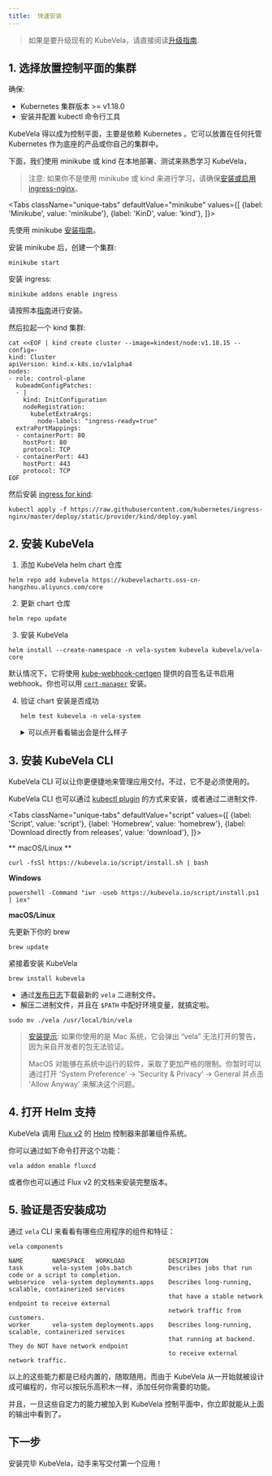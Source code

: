 ```yaml
---
title:  快速安装
---
```



> 如果是要升级现有的 KubeVela，请直接阅读[升级指南](../platform-engineers/advanced-install/#upgrade).

## 1. 选择放置控制平面的集群

确保:
- Kubernetes 集群版本 >= v1.18.0
- 安装并配置 kubectl 命令行工具

KubeVela 得以成为控制平面，主要是依赖 Kubernetes 。它可以放置在任何托管 Kubernetes 作为底座的产品或你自己的集群中。

下面，我们使用 minikube 或 kind 在本地部署、测试来熟悉学习 KubeVela，

> 注意: 如果你不是使用 minikube 或 kind 来进行学习，请确保[安装或启用 ingress-nginx](https://kubernetes.github.io/ingress-nginx/deploy/)。

<Tabs
className="unique-tabs"
defaultValue="minikube"
values={[
{label: 'Minikube', value: 'minikube'},
{label: 'KinD', value: 'kind'},
]}>
<TabItem value="minikube">

先使用 minikube [安装指南](https://minikube.sigs.k8s.io/docs/start/)。

安装 minikube 后，创建一个集群:

```shell script
minikube start
```

安装 ingress:

```shell script
minikube addons enable ingress
``` 

  </TabItem>
  <TabItem value="kind">

请按照本[指南](https://kind.sigs.k8s.io/docs/user/quick-start/#installation)进行安装。

然后拉起一个 kind 集群:

```shell script
cat <<EOF | kind create cluster --image=kindest/node:v1.18.15 --config=-
kind: Cluster
apiVersion: kind.x-k8s.io/v1alpha4
nodes:
- role: control-plane
  kubeadmConfigPatches:
  - |
    kind: InitConfiguration
    nodeRegistration:
      kubeletExtraArgs:
        node-labels: "ingress-ready=true"
  extraPortMappings:
  - containerPort: 80
    hostPort: 80
    protocol: TCP
  - containerPort: 443
    hostPort: 443
    protocol: TCP
EOF
```

然后安装 [ingress for kind](https://kind.sigs.k8s.io/docs/user/ingress/#ingress-nginx):
```shell script
kubectl apply -f https://raw.githubusercontent.com/kubernetes/ingress-nginx/master/deploy/static/provider/kind/deploy.yaml
```

  </TabItem>
</Tabs>


## 2. 安装 KubeVela

1. 添加 KubeVela helm chart 仓库
```shell script
helm repo add kubevela https://kubevelacharts.oss-cn-hangzhou.aliyuncs.com/core
```

2. 更新 chart 仓库
```shell script
helm repo update
```
   
3. 安装 KubeVela
```shell script
helm install --create-namespace -n vela-system kubevela kubevela/vela-core
```
默认情况下，它将使用 [kube-webhook-certgen](https://github.com/jet/kube-webhook-certgen) 提供的自签名证书启用 webhook。你也可以用 [`cert-manager`](../platform-engineers/advanced-install#install-kubevela-with-cert-manager) 安装。

4. 验证 chart 安装是否成功
    ```shell script
    helm test kubevela -n vela-system
    ```

    <details> <summary> 可以点开看看输出会是什么样子 </summary>

    ```shell
    Pod kubevela-application-test pending
    Pod kubevela-application-test pending
    Pod kubevela-application-test running
    Pod kubevela-application-test succeeded
    NAME: kubevela
    LAST DEPLOYED: Tue Apr 13 18:42:20 2021
    NAMESPACE: vela-system
    STATUS: deployed
    REVISION: 1
    TEST SUITE:     kubevela-application-test
    Last Started:   Fri Apr 16 20:49:10 2021
    Last Completed: Fri Apr 16 20:50:04 2021
    Phase:          Succeeded
    TEST SUITE:     first-vela-app
    Last Started:   Fri Apr 16 20:49:10 2021
    Last Completed: Fri Apr 16 20:49:10 2021
    Phase:          Succeeded
    NOTES:
    Welcome to use the KubeVela! Enjoy your shipping application journey!
    ```

    </details>

## 3. 安装 KubeVela CLI

KubeVela CLI 可以让你更便捷地来管理应用交付。不过，它不是必须使用的。

KubeVela CLI 也可以通过 [kubectl plugin](../platform-engineers/advanced-install#install-kubectl-vela-plugin) 的方式来安装，或者通过二进制文件.

<Tabs
    className="unique-tabs"
    defaultValue="script"
    values={[
        {label: 'Script', value: 'script'},
        {label: 'Homebrew', value: 'homebrew'},
        {label: 'Download directly from releases', value: 'download'},
    ]}>
<TabItem value="script">

** macOS/Linux **

```shell script
curl -fsSl https://kubevela.io/script/install.sh | bash
```

**Windows**

```shell script
powershell -Command "iwr -useb https://kubevela.io/script/install.ps1 | iex"
```
</TabItem>
<TabItem value="homebrew">

**macOS/Linux**

先更新下你的 brew

```shell script
brew update
```
紧接着安装 KubeVela

```shell script
brew install kubevela
```
</TabItem>
<TabItem value="download">

- 通过[发布日志](https://github.com/oam-dev/kubevela/releases)下载最新的 `vela` 二进制文件。
- 解压二进制文件，并且在 `$PATH` 中配好环境变量，就搞定啦。

```shell script
sudo mv ./vela /usr/local/bin/vela
```

> [安装提示](https://github.com/oam-dev/kubevela/issues/625): 
> 如果你使用的是 Mac 系统，它会弹出 “vela” 无法打开的警告，因为来自开发者的包无法验证。
>
> MacOS 对能够在系统中运行的软件，采取了更加严格的限制。你暂时可以通过打开 'System Preference' -> 'Security & Privacy' -> General 并点击 'Allow Anyway' 来解决这个问题。

</TabItem>
</Tabs>

## 4. 打开 Helm 支持

KubeVela 调用 [Flux v2](https://github.com/fluxcd/flux2) 的 [Helm](https://helm.sh/) 控制器来部署组件系统。

你可以通过如下命令打开这个功能：

```shell
vela addon enable fluxcd
```

或者你也可以通过 Flux v2 的文档来安装完整版本。


## 5. 验证是否安装成功

通过 `vela` CLI 来看看有哪些应用程序的组件和特征：

```shell script
vela components
```
```console
NAME      	NAMESPACE  	WORKLOAD        	DESCRIPTION
task      	vela-system	jobs.batch      	Describes jobs that run code or a script to completion.
webservice	vela-system	deployments.apps	Describes long-running, scalable, containerized services
          	           	                	that have a stable network endpoint to receive external
          	           	                	network traffic from customers.
worker    	vela-system	deployments.apps	Describes long-running, scalable, containerized services
          	           	                	that running at backend. They do NOT have network endpoint
          	           	                	to receive external network traffic.
```

以上的这些能力都是已经内置的，随取随用。而由于 KubeVela 从一开始就被设计成可编程的，你可以按玩乐高积木一样，添加任何你需要的功能。

并且，一旦这些自定力的能力被加入到 KubeVela 控制平面中，你立即就能从上面的输出中看到了。

## 下一步

安装完毕 KubeVela，动手来写交付第一个应用！